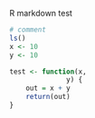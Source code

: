 R markdown test

```r

# comment
ls()
x <- 10
y <- 10

test <- function(x,
              y) {
    out = x + y
    return(out)
}

```
